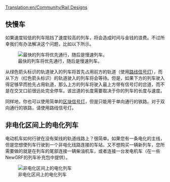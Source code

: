 [[Translation:en/Community/Rail Designs]]

{{zh/Manual/目录}}

==快慢车==

如果速度较低的列车阻挡了速度较高的列车，将会造成时间与金钱的浪费。不过所幸我们有办法解决这个问题，比如以下所示。

[[File:en/Community/Rail design1.png|center|frame|最快的列车将优先通行，随后是慢速列车。]]

从绿色箭头标识的轨道驶入的列车将首先占用前方的轨道（使用[[zh/Manual/信号灯#lu-xian-xin-hao-deng|路线信号灯]]），而从下方（红色箭头标识）的轨道驶入的列车将会等待。但是，如果下方的列车驶入得足够早而抢先占用轨道，那么上方的列车将驶入最上方带有信号灯的岔道，而不是在交叉口前很远处完全停车。该岔道的长度需要取决于你的列车的长度与速度。

同样地，你也可以使用简单的[[zh/Manual/信号灯#qu-kuai-xin-hao-deng|区块信号灯]]，但是只能用于单向通行的铁路。对于双向通行的铁路，请使用路线信号灯。

==非电化区间上的电化列车==

电动机车如何行驶在没有架线的轨道线路上？很简单。如果您有一条电化的主线，但是您想使列车行驶到一个非电化线路连接的车站，又不想购买一辆新列车，您所需要做的就是在列车的尾部连接一辆柴油机车，或者连接一台发电机车（在一些NewGRF的列车补充包中提供）。

[[File:en/Community/Snapshot7.png|frame|center|非电化区间上的电化列车]]